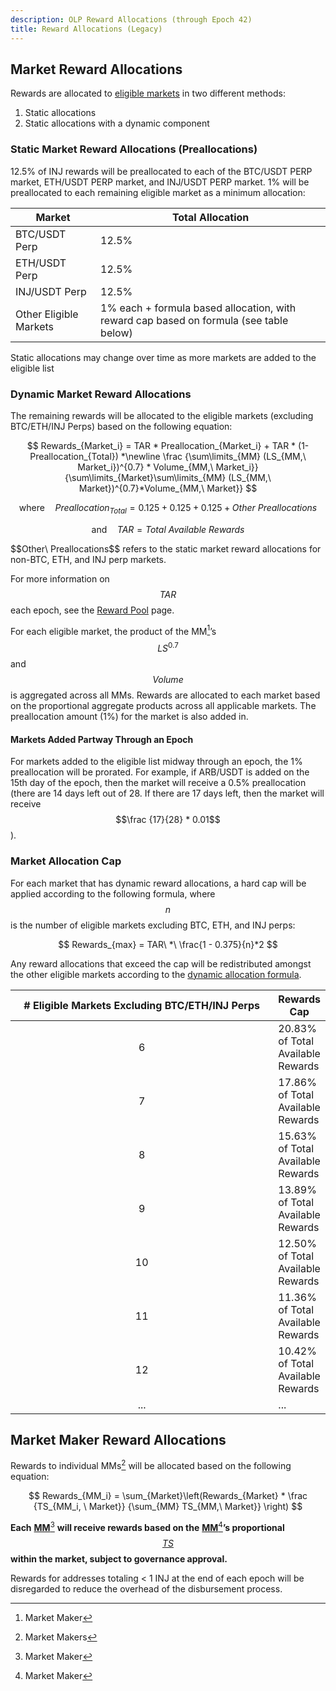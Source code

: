 ```yaml
---
description: OLP Reward Allocations (through Epoch 42)
title: Reward Allocations (Legacy)
---
```


## Market Reward Allocations

Rewards are allocated to [eligible markets](eligible-markets.md) in two different methods:

1. Static allocations
2. Static allocations with a dynamic component

### Static Market Reward Allocations (Preallocations)

12.5% of INJ rewards will be preallocated to each of the BTC/USDT PERP market, ETH/USDT PERP market, and INJ/USDT PERP market. 1% will be preallocated to each remaining eligible market as a minimum allocation:&#x20;

| Market                 | Total Allocation                                                                       |
| ---------------------- | -------------------------------------------------------------------------------------- |
| BTC/USDT Perp          | 12.5%                                                                                  |
| ETH/USDT Perp          | 12.5%                                                                                  |
| INJ/USDT Perp          | 12.5%                                                                                  |
| Other Eligible Markets | 1% each + formula based allocation, with reward cap based on formula (see table below) |

<Callout icon="info" color="#07C1FF" iconType="regular">
Static allocations may change over time as more markets are added to the eligible list
</Callout>

### Dynamic Market Reward Allocations

The remaining rewards will be allocated to the eligible markets (excluding BTC/ETH/INJ Perps) based on the following equation:&#x20;

$$
Rewards_{Market_i} = TAR * Preallocation_{Market_i} + TAR * (1- Preallocation_{Total}) *\newline \frac {\sum\limits_{MM} (LS_{MM,\  Market_i})^{0.7} * Volume_{MM,\  Market_i}} {\sum\limits_{Market}\sum\limits_{MM} (LS_{MM,\ Market})^{0.7}*Volume_{MM,\ Market}}
$$

$$
\text{where} \quad Preallocation_{Total} = 0.125+0.125+0.125+Other\  Preallocations
$$

$$
\text{and} \quad TAR = Total\ Available\ Rewards
$$

<Callout icon="info" color="#07C1FF" iconType="regular">
$$Other\ Preallocations$$ refers to the static market reward allocations for non-BTC, ETH, and INJ perp markets.

For more information on $$TAR$$ each epoch, see the [Reward Pool](./rewards.md) page.
</Callout>

For each eligible market, the product of the MM[^1]’s $$LS^{0.7}$$ and $$Volume$$ is aggregated across all MMs. Rewards are allocated to each market based on the proportional aggregate products across all applicable markets. The preallocation amount (1%) for the market is also added in.&#x20;

#### Markets Added Partway Through an Epoch

For markets added to the eligible list midway through an epoch, the 1% preallocation will be prorated. For example, if ARB/USDT is added on the 15th day of the epoch, then the market will receive a 0.5% preallocation (there are 14 days left out of 28. If there are 17 days left, then the market will receive $$\frac {17}{28} * 0.01$$).

### Market Allocation Cap

For each market that has dynamic reward allocations, a hard cap will be applied according to the following formula, where $$n$$ is the number of eligible markets excluding BTC, ETH, and INJ perps:

$$
Rewards_{max} = TAR\ *\ \frac{1 - 0.375}{n}*2
$$

Any reward allocations that exceed the cap will be redistributed amongst the other eligible markets according to the [dynamic allocation formula](reward-allocations-legacy.md#dynamic-market-reward-allocations).

<table><thead><tr><th width="417" align="center"># Eligible Markets Excluding BTC/ETH/INJ Perps</th><th>Rewards Cap</th></tr></thead><tbody><tr><td align="center">6</td><td>20.83% of Total Available Rewards</td></tr><tr><td align="center">7</td><td>17.86% of Total Available Rewards</td></tr><tr><td align="center">8</td><td>15.63% of Total Available Rewards</td></tr><tr><td align="center">9</td><td>13.89% of Total Available Rewards</td></tr><tr><td align="center">10</td><td>12.50% of Total Available Rewards</td></tr><tr><td align="center">11</td><td>11.36% of Total Available Rewards</td></tr><tr><td align="center">12</td><td>10.42% of Total Available Rewards</td></tr><tr><td align="center">...</td><td>...</td></tr></tbody></table>

## Market Maker Reward Allocations

Rewards to individual MMs[^2] will be allocated based on the following equation:

$$
Rewards_{MM_i} = \sum_{Market}\left(Rewards_{Market} * \frac {TS_{MM_i, \ Market}} {\sum_{MM} TS_{MM,\ Market}} \right)
$$

**Each** [**MM**](#user-content-fn-3)[^3] **will receive rewards based on the** [**MM**](#user-content-fn-4)[^4]**’s proportional**[ $$TS$$ ](./scoring.md#total-score)**within the market, subject to governance approval.**&#x20;

<Callout icon="info" color="#07C1FF" iconType="regular">
Rewards for addresses totaling < 1 INJ at the end of each epoch will be disregarded to reduce the overhead of the disbursement process.&#x20;
</Callout>

[^1]: Market Maker

[^2]: Market Makers

[^3]: Market Maker

[^4]: Market Maker
